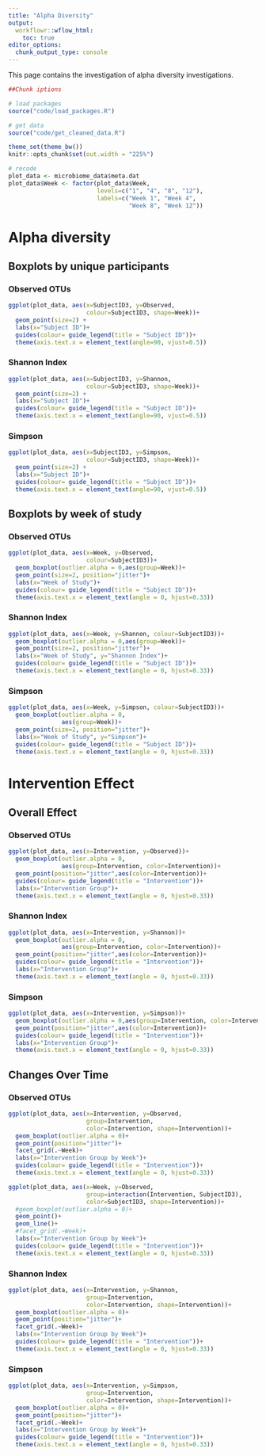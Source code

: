 ```yaml
---
title: "Alpha Diversity"
output:
  workflowr::wflow_html:
    toc: true
editor_options:
  chunk_output_type: console
---
```


This page contains the investigation of alpha diversity investigations.

```r
##Chunk iptions

# load packages
source("code/load_packages.R")

# get data
source("code/get_cleaned_data.R")

theme_set(theme_bw())
knitr::opts_chunk$set(out.width = "225%")

# recode
plot_data <- microbiome_data$meta.dat
plot_data$Week <- factor(plot_data$Week,
                         levels=c("1", "4", "8", "12"),
                         labels=c("Week 1", "Week 4",
                                  "Week 8", "Week 12"))
```


# Alpha diversity

## Boxplots by unique participants


### Observed OTUs

```r



ggplot(plot_data, aes(x=SubjectID3, y=Observed,
                      colour=SubjectID3, shape=Week))+
  geom_point(size=2) +
  labs(x="Subject ID")+
  guides(colour= guide_legend(title = "Subject ID"))+
  theme(axis.text.x = element_text(angle=90, vjust=0.5))


```

### Shannon Index

```r

ggplot(plot_data, aes(x=SubjectID3, y=Shannon,
                      colour=SubjectID3, shape=Week))+
  geom_point(size=2) +
  labs(x="Subject ID")+
  guides(colour= guide_legend(title = "Subject ID"))+
  theme(axis.text.x = element_text(angle=90, vjust=0.5))


```

### Simpson

```r

ggplot(plot_data, aes(x=SubjectID3, y=Simpson,
                      colour=SubjectID3, shape=Week))+
  geom_point(size=2) +
  labs(x="Subject ID")+
  guides(colour= guide_legend(title = "Subject ID"))+
  theme(axis.text.x = element_text(angle=90, vjust=0.5))

```



## Boxplots by week of study

### Observed OTUs

```r

ggplot(plot_data, aes(x=Week, y=Observed,
                      colour=SubjectID3))+
  geom_boxplot(outlier.alpha = 0,aes(group=Week))+
  geom_point(size=2, position="jitter")+
  labs(x="Week of Study")+
  guides(colour= guide_legend(title = "Subject ID"))+
  theme(axis.text.x = element_text(angle = 0, hjust=0.33))


```

### Shannon Index

```r

ggplot(plot_data, aes(x=Week, y=Shannon, colour=SubjectID3))+
  geom_boxplot(outlier.alpha = 0,aes(group=Week))+
  geom_point(size=2, position="jitter")+
  labs(x="Week of Study", y="Shannon Index")+
  guides(colour= guide_legend(title = "Subject ID"))+
  theme(axis.text.x = element_text(angle = 0, hjust=0.33))


```

### Simpson

```r

ggplot(plot_data, aes(x=Week, y=Simpson, colour=SubjectID3))+
  geom_boxplot(outlier.alpha = 0,
               aes(group=Week))+
  geom_point(size=2, position="jitter")+
  labs(x="Week of Study", y="Simpson")+
  guides(colour= guide_legend(title = "Subject ID"))+
  theme(axis.text.x = element_text(angle = 0, hjust=0.33))


```

# Intervention Effect

## Overall Effect

### Observed OTUs

```r

ggplot(plot_data, aes(x=Intervention, y=Observed))+
  geom_boxplot(outlier.alpha = 0,
               aes(group=Intervention, color=Intervention))+
  geom_point(position="jitter",aes(color=Intervention))+
  guides(colour= guide_legend(title = "Intervention"))+
  labs(x="Intervention Group")+
  theme(axis.text.x = element_text(angle = 0, hjust=0.33))


```

### Shannon Index

```r

ggplot(plot_data, aes(x=Intervention, y=Shannon))+
  geom_boxplot(outlier.alpha = 0,
               aes(group=Intervention, color=Intervention))+
  geom_point(position="jitter",aes(color=Intervention))+
  guides(colour= guide_legend(title = "Intervention"))+
  labs(x="Intervention Group")+
  theme(axis.text.x = element_text(angle = 0, hjust=0.33))


```

### Simpson

```r

ggplot(plot_data, aes(x=Intervention, y=Simpson))+
  geom_boxplot(outlier.alpha = 0,aes(group=Intervention, color=Intervention))+
  geom_point(position="jitter",aes(color=Intervention))+
  guides(colour= guide_legend(title = "Intervention"))+
  labs(x="Intervention Group")+
  theme(axis.text.x = element_text(angle = 0, hjust=0.33))


```

## Changes Over Time

### Observed OTUs

```r

ggplot(plot_data, aes(x=Intervention, y=Observed,
                      group=Intervention,
                      color=Intervention, shape=Intervention))+
  geom_boxplot(outlier.alpha = 0)+
  geom_point(position="jitter")+
  facet_grid(.~Week)+
  labs(x="Intervention Group by Week")+
  guides(colour= guide_legend(title = "Intervention"))+
  theme(axis.text.x = element_text(angle = 0, hjust=0.33))

ggplot(plot_data, aes(x=Week, y=Observed,
                      group=interaction(Intervention, SubjectID3),
                      color=SubjectID3, shape=Intervention))+
  #geom_boxplot(outlier.alpha = 0)+
  geom_point()+
  geom_line()+
  #facet_grid(.~Week)+
  labs(x="Intervention Group by Week")+
  guides(colour= guide_legend(title = "Intervention"))+
  theme(axis.text.x = element_text(angle = 0, hjust=0.33))

```

### Shannon Index

```r

ggplot(plot_data, aes(x=Intervention, y=Shannon,
                      group=Intervention,
                      color=Intervention, shape=Intervention))+
  geom_boxplot(outlier.alpha = 0)+
  geom_point(position="jitter")+
  facet_grid(.~Week)+
  labs(x="Intervention Group by Week")+
  guides(colour= guide_legend(title = "Intervention"))+
  theme(axis.text.x = element_text(angle = 0, hjust=0.33))


```

### Simpson

```r

ggplot(plot_data, aes(x=Intervention, y=Simpson,
                      group=Intervention,
                      color=Intervention, shape=Intervention))+
  geom_boxplot(outlier.alpha = 0)+
  geom_point(position="jitter")+
  facet_grid(.~Week)+
  labs(x="Intervention Group by Week")+
  guides(colour= guide_legend(title = "Intervention"))+
  theme(axis.text.x = element_text(angle = 0, hjust=0.33))


```

